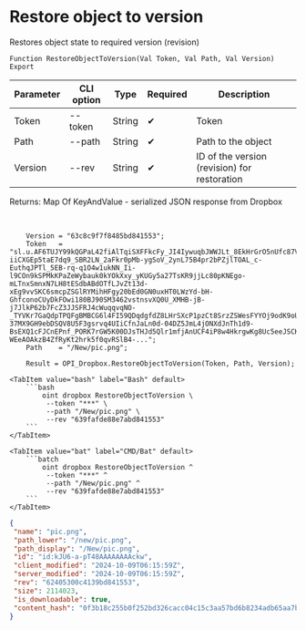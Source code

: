 ﻿---
sidebar_position: 14
description: Restore object to version and other functions to work with Dropbox in the Open Integration Package, a free open-source integration library for 1C:Enterprise 8, OneScript and CLI
keywords: [1C, 1С, 1С:Enterprise, 1С:Enterprise 8.3, API, Integration, Services, Exchange, OneScript, CLI, Dropbox]
---


# Restore object to version
 Restores object state to required version (revision)



`Function RestoreObjectToVersion(Val Token, Val Path, Val Version) Export`

  | Parameter | CLI option | Type | Required | Description |
  |-|-|-|-|-|
  | Token | --token | String | &#x2714; | Token |
  | Path | --path | String | &#x2714; | Path to the object |
  | Version | --rev | String | &#x2714; | ID of the version (revision) for restoration |

  
  Returns:  Map Of KeyAndValue - serialized JSON response from Dropbox

<br/>




```bsl title="1C:Enterprise/OneScript code example"
    Version = "63c8c9f7f8485bd841553";
    Token   = "sl.u.AF6TUJY99kQGPaL42fiAlTqiSXFFkcFy_JI4IywuqbJWWJLt_8EkHrGrO5nUfc87VkF4OYiEUw3pfWdUWxoMbpR9Wr_zXkvnNuJnd5_YnSBexWpntYlROt_CghzDjBJi9zz-iiCXGEp5taE7dq9_SBR2LN_2aFkr0pMb-ygSoV_2ynL75B4pr2bPZjlTOAL_c-EuthqJPTl_5EB-rq-q1O4w1ukNN_Ii-l9COn9kSPMkKPaZeWybauk0kYOkXxy_yKUGy5a27TsKR9jjLc80pKNEgo-mLTnxSmnxN7LH8tESdbABdOTfLJvZt13d-xEg9vvSKC6smcpZSGlRYMihHFgy20bEd0GN0uxHT0LWzYd-bH-GhfconoCUyDkFOwi180BJ90SM3462vstnsvXQ0U_XMHB-jB-j7JlkP62b7FcZ3JJSFRJ4cWuqqvqNO-_TYVKr7GaQdpTPQFgBMBCG6l4FI59QDqdgfdZ8LHrSXcP1pzCt8SrzZSWesFYYOj9odK9oU6V_Ul63-37MX9GH9ebDSQV8U5F3gsrvq4UIiCfnJaLn0d-04DZ5JmL4jONXdJnTh1d9-BsEXQ1cFJCnEPnf_PORK7rGW5K00DJsTHJd5Qlr1mfjAnUCF4iP8w4HkrgwKg8Uc5eeJSCKngVhCq_jWuRtvDaBuXiFNRwFzfG2pylnsbUceukTPk_rLgm-WEeAOAkzB4ZfRyKt2hrk5f0qvRSlB4-...";
    Path    = "/New/pic.png";

    Result = OPI_Dropbox.RestoreObjectToVersion(Token, Path, Version);
```
 

 <Tabs>
  
    <TabItem value="bash" label="Bash" default>
        ```bash
            oint dropbox RestoreObjectToVersion \
             --token "***" \
             --path "/New/pic.png" \
             --rev "639fafde88e7abd841553"
        ```
    </TabItem>
  
    <TabItem value="bat" label="CMD/Bat" default>
        ```batch
            oint dropbox RestoreObjectToVersion ^
             --token "***" ^
             --path "/New/pic.png" ^
             --rev "639fafde88e7abd841553"
        ```
    </TabItem>
</Tabs>


```json title="Result"
{
 "name": "pic.png",
 "path_lower": "/new/pic.png",
 "path_display": "/New/pic.png",
 "id": "id:kJU6-a-pT48AAAAAAAAckw",
 "client_modified": "2024-10-09T06:15:59Z",
 "server_modified": "2024-10-09T06:15:59Z",
 "rev": "62405300c4139bd841553",
 "size": 2114023,
 "is_downloadable": true,
 "content_hash": "0f3b18c255b0f252bd326cacc04c15c3aa57bd6b8234adb65aa7bb2987a65492"
}
```
